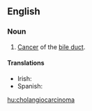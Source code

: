 ==English==
{{wikipedia}}
===Noun===
{{en-noun}}

# {{pathology}} [[cancer|Cancer]] of the [[bile duct]].

====Translations====
{{trans-top|pathology: cancer of the bile duct}}
* Irish: {{t-|ga|ailse dhucht an domlais|f}}
* Spanish: {{t|es|colangiocarcinoma}}
{{trans-mid}}
{{trans-bottom}}

[[hu:cholangiocarcinoma]]